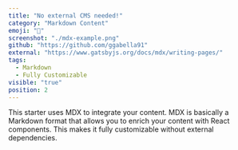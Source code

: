 ```yaml
---
title: "No external CMS needed!"
category: "Markdown Content"
emoji: "📓"
screenshot: "./mdx-example.png"
github: "https://github.com/ggabella91"
external: "https://www.gatsbyjs.org/docs/mdx/writing-pages/"
tags:
  - Markdown
  - Fully Customizable
visible: "true"
position: 2
---
```


This starter uses MDX to integrate your content. MDX is basically a Markdown format that allows you to enrich your content with React components. This makes it fully customizable without external dependencies.